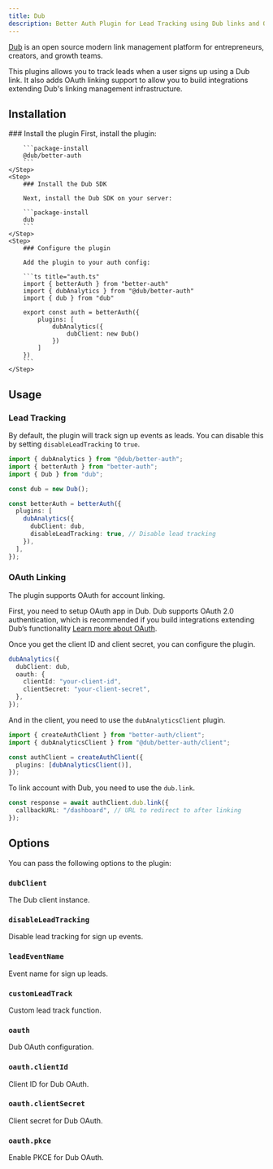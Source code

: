 ```yaml
---
title: Dub
description: Better Auth Plugin for Lead Tracking using Dub links and OAuth Linking
---
```


[Dub](https://dub.co/) is an open source modern link management platform for entrepreneurs, creators, and growth teams.

This plugins allows you to track leads when a user signs up using a Dub link. It also adds OAuth linking support to allow you to build integrations extending Dub's linking management infrastructure.

## Installation

<Steps>
    <Step>
        ### Install the plugin
        First, install the plugin:

        ```package-install
        @dub/better-auth
        ```
    </Step>
    <Step>
        ### Install the Dub SDK

        Next, install the Dub SDK on your server:

        ```package-install
        dub
        ```
    </Step>
    <Step>
        ### Configure the plugin

        Add the plugin to your auth config:

        ```ts title="auth.ts"
        import { betterAuth } from "better-auth"
        import { dubAnalytics } from "@dub/better-auth"
        import { dub } from "dub"

        export const auth = betterAuth({
            plugins: [
                dubAnalytics({
                    dubClient: new Dub()
                })
            ]
        })
        ```
    </Step>

</Steps>

## Usage

### Lead Tracking

By default, the plugin will track sign up events as leads. You can disable this by setting `disableLeadTracking` to `true`.

```ts
import { dubAnalytics } from "@dub/better-auth";
import { betterAuth } from "better-auth";
import { Dub } from "dub";

const dub = new Dub();

const betterAuth = betterAuth({
  plugins: [
    dubAnalytics({
      dubClient: dub,
      disableLeadTracking: true, // Disable lead tracking
    }),
  ],
});
```

### OAuth Linking

The plugin supports OAuth for account linking.

First, you need to setup OAuth app in Dub. Dub supports OAuth 2.0 authentication, which is recommended if you build integrations extending Dub’s functionality [Learn more about OAuth](https://dub.co/docs/integrations/quickstart#integrating-via-oauth-2-0-recommended).

Once you get the client ID and client secret, you can configure the plugin.

```ts
dubAnalytics({
  dubClient: dub,
  oauth: {
    clientId: "your-client-id",
    clientSecret: "your-client-secret",
  },
});
```

And in the client, you need to use the `dubAnalyticsClient` plugin.

```ts
import { createAuthClient } from "better-auth/client";
import { dubAnalyticsClient } from "@dub/better-auth/client";

const authClient = createAuthClient({
  plugins: [dubAnalyticsClient()],
});
```

To link account with Dub, you need to use the `dub.link`.

```ts
const response = await authClient.dub.link({
  callbackURL: "/dashboard", // URL to redirect to after linking
});
```

## Options

You can pass the following options to the plugin:

### `dubClient`

The Dub client instance.

### `disableLeadTracking`

Disable lead tracking for sign up events.

### `leadEventName`

Event name for sign up leads.

### `customLeadTrack`

Custom lead track function.

### `oauth`

Dub OAuth configuration.

### `oauth.clientId`

Client ID for Dub OAuth.

### `oauth.clientSecret`

Client secret for Dub OAuth.

### `oauth.pkce`

Enable PKCE for Dub OAuth.

